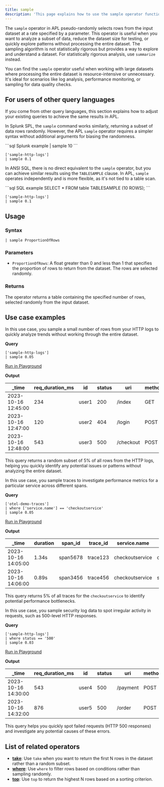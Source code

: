 ```yaml
---
title: sample
description: 'This page explains how to use the sample operator function in APL.'
---
```


The `sample` operator in APL pseudo-randomly selects rows from the input dataset at a rate specified by a parameter. This operator is useful when you want to analyze a subset of data, reduce the dataset size for testing, or quickly explore patterns without processing the entire dataset. The sampling algorithm is not statistically rigorous but provides a way to explore and understand a dataset. For statistically rigorous analysis, use `summarize` instead.

You can find the `sample` operator useful when working with large datasets where processing the entire dataset is resource-intensive or unnecessary. It's ideal for scenarios like log analysis, performance monitoring, or sampling for data quality checks.

## For users of other query languages

If you come from other query languages, this section explains how to adjust your existing queries to achieve the same results in APL.

<AccordionGroup>
<Accordion title="Splunk SPL users">

In Splunk SPL, the `sample` command works similarly, returning a subset of data rows randomly. However, the APL `sample` operator requires a simpler syntax without additional arguments for biasing the randomness.

<CodeGroup>
```sql Splunk example
| sample 10
```

```kusto APL equivalent
['sample-http-logs'] 
| sample 0.1
```
</CodeGroup>

</Accordion>
<Accordion title="ANSI SQL users">

In ANSI SQL, there is no direct equivalent to the `sample` operator, but you can achieve similar results using the `TABLESAMPLE` clause. In APL, `sample` operates independently and is more flexible, as it's not tied to a table scan.

<CodeGroup>
```sql SQL example
SELECT * FROM table TABLESAMPLE (10 ROWS);
```

```kusto APL equivalent
['sample-http-logs'] 
| sample 0.1
```
</CodeGroup>

</Accordion>
</AccordionGroup>

## Usage

### Syntax

```kusto
| sample ProportionOfRows
```

### Parameters

- `ProportionOfRows`: A float greater than 0 and less than 1 that specifies the proportion of rows to return from the dataset. The rows are selected randomly.

### Returns

The operator returns a table containing the specified number of rows, selected randomly from the input dataset.

## Use case examples

<Tabs>
<Tab title="Log analysis">

In this use case, you sample a small number of rows from your HTTP logs to quickly analyze trends without working through the entire dataset.

**Query**

```kusto
['sample-http-logs']
| sample 0.05
```

[Run in Playground](https://play.axiom.co/axiom-play-qf1k/explorer?initForm=%7B%22apl%22%3A%22%5B%27sample-http-logs%27%5D%20%7C%20sample%200.05%22%7D)

**Output**

| _time               | req_duration_ms | id        | status | uri                | method | geo.city | geo.country |
|---------------------|-----------------|-----------|--------|--------------------|--------|----------|-------------|
| 2023-10-16 12:45:00 | 234             | user1     | 200    | /index             | GET    | New York | US          |
| 2023-10-16 12:47:00 | 120             | user2     | 404    | /login             | POST   | Paris    | FR          |
| 2023-10-16 12:48:00 | 543             | user3     | 500    | /checkout          | POST   | Tokyo    | JP          |

This query returns a random subset of 5% of all rows from the HTTP logs, helping you quickly identify any potential issues or patterns without analyzing the entire dataset.

</Tab>
<Tab title="OpenTelemetry traces">

In this use case, you sample traces to investigate performance metrics for a particular service across different spans.

**Query**

```kusto
['otel-demo-traces']
| where ['service.name'] == 'checkoutservice'
| sample 0.05
```

[Run in Playground](https://play.axiom.co/axiom-play-qf1k/explorer?initForm=%7B%22apl%22%3A%22%5B%27otel-demo-traces%27%5D%20%7C%20where%20%5B%27service.name%27%5D%20%3D%3D%20%27checkoutservice%27%20%7C%20sample%200.05%22%7D)

**Output**

| _time               | duration   | span_id    | trace_id | service.name     | kind    | status_code |
|---------------------|------------|------------|----------|------------------|---------|-------------|
| 2023-10-16 14:05:00 | 1.34s      | span5678   | trace123 | checkoutservice   | client  | 200         |
| 2023-10-16 14:06:00 | 0.89s      | span3456   | trace456 | checkoutservice   | server  | 500         |

This query returns 5% of all traces for the `checkoutservice` to identify potential performance bottlenecks.

</Tab>
<Tab title="Security logs">

In this use case, you sample security log data to spot irregular activity in requests, such as 500-level HTTP responses.

**Query**

```kusto
['sample-http-logs']
| where status == '500'
| sample 0.03
```

[Run in Playground](https://play.axiom.co/axiom-play-qf1k/explorer?initForm=%7B%22apl%22%3A%22%5B%27sample-http-logs%27%5D%20%7C%20where%20status%20%3D%3D%20%27500%27%20%7C%20sample%200.03%22%7D)

**Output**

| _time               | req_duration_ms | id        | status | uri       | method | geo.city | geo.country |
|---------------------|-----------------|-----------|--------|-----------|--------|----------|-------------|
| 2023-10-16 14:30:00 | 543             | user4     | 500    | /payment  | POST   | Berlin   | DE          |
| 2023-10-16 14:32:00 | 876             | user5     | 500    | /order    | POST   | London   | GB          |

This query helps you quickly spot failed requests (HTTP 500 responses) and investigate any potential causes of these errors.

</Tab>
</Tabs>

## List of related operators

- [**take**](/apl/tabular-operators/take-operator): Use `take` when you want to return the first N rows in the dataset rather than a random subset.
- [**where**](/apl/tabular-operators/where-operator): Use `where` to filter rows based on conditions rather than sampling randomly.
- [**top**](/apl/tabular-operators/top-operator): Use `top` to return the highest N rows based on a sorting criterion.